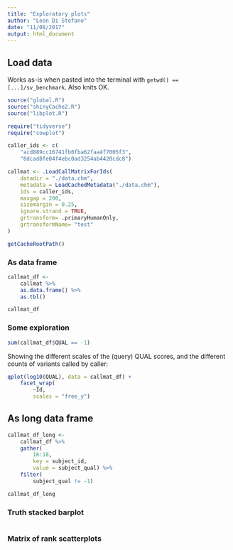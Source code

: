 ```yaml
---
title: "Exploratory plots"
author: "Leon Di Stefano"
date: "11/08/2017"
output: html_document
---
```


## Load data

Works as-is when pasted into the terminal with `getwd() == [...]/sv_benchmark`. Also knits OK.

```r
source("global.R")
source("shinyCache2.R")
source("libplot.R")

require("tidyverse")
require("cowplot")

caller_ids <- c(
    "acd889cc16741fb0fba62faa4f7005f3",
    "8dcad8fe04f4ebc0ad3254ab4420cdc8")

callmat <- .LoadCallMatrixForIds(
	datadir = "./data.chm",
	metadata = LoadCachedMetadata("./data.chm"),
	ids = caller_ids,
	maxgap = 200,
	sizemargin = 0.25,
	ignore.strand = TRUE,
	grtransform= .primaryHumanOnly,
	grtransformName= "test"
)
```

```r
getCacheRootPath()
```

### As data frame

```r
callmat_df <-
    callmat %>%
    as.data.frame() %>%
    as.tbl()

callmat_df
```

### Some exploration

```r
sum(callmat_df$QUAL == -1)
```

Showing the different scales of the (query) QUAL scores, and the different
counts of variants called by caller:

```r
qplot(log10(QUAL), data = callmat_df) + 
    facet_wrap(
        ~Id,
        scales = "free_y")
```


## As long data frame

```r
callmat_df_long <-
    callmat_df %>% 
    gather(
        16:18, 
        key = subject_id, 
        value = subject_qual) %>%
    filter(
        subject_qual != -1)

callmat_df_long
```

### Truth stacked barplot

```r

```

### Matrix of rank scatterplots

```r

```










